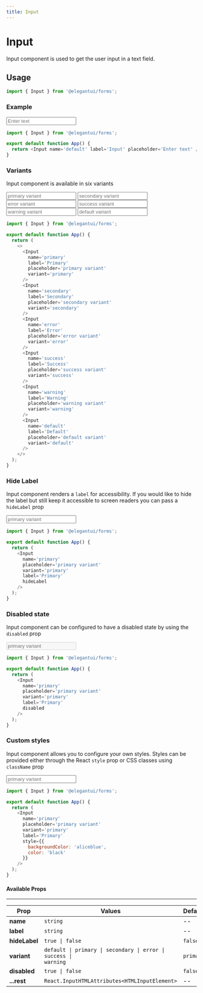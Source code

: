 ```yaml
---
title: Input
---
```



# Input

Input component is used to get the user input in a text field.

## Usage

```jsx
import { Input } from '@elegantui/forms';
```

### Example

<div style={{ marginTop: '1rem', width: '15rem' }}>
  <Input name='default' label='Input' placeholder='Enter text' />
</div>

```js
import { Input } from '@elegantui/forms';

export default function App() {
  return <Input name='default' label='Input' placeholder='Enter text' />;
}
```

### Variants

Input component is available in six variants

<div
  style={{
    marginTop: '1rem',
    display: 'flex',
    flexDirection: 'column',
    gap: '0.5rem',
    width: '15rem'
  }}
>
  <Input
    name='primary'
    label='Primary'
    placeholder='primary variant'
    variant='primary'
  />
  <Input
    name='secondary'
    label='Secondary'
    placeholder='secondary variant'
    variant='secondary'
  />
  <Input
    name='error'
    label='Error'
    placeholder='error variant'
    variant='error'
  />
  <Input
    name='success'
    label='Success'
    placeholder='success variant'
    variant='success'
  />
  <Input
    name='warning'
    label='Warning'
    placeholder='warning variant'
    variant='warning'
  />
  <Input
    name='default'
    label='Default'
    placeholder='default variant'
    variant='default'
  />
</div>

```js
import { Input } from '@elegantui/forms';

export default function App() {
  return (
    <>
      <Input
        name='primary'
        label='Primary'
        placeholder='primary variant'
        variant='primary'
      />
      <Input
        name='secondary'
        label='Secondary'
        placeholder='secondary variant'
        variant='secondary'
      />
      <Input
        name='error'
        label='Error'
        placeholder='error variant'
        variant='error'
      />
      <Input
        name='success'
        label='Success'
        placeholder='success variant'
        variant='success'
      />
      <Input
        name='warning'
        label='Warning'
        placeholder='warning variant'
        variant='warning'
      />
      <Input
        name='default'
        label='Default'
        placeholder='default variant'
        variant='default'
      />
    </>
  );
}
```

### Hide Label

Input component renders a `label` for accessibility. If you would like to hide the label but still keep it accessible to screen readers you can pass a `hideLabel` prop

<div
  style={{
    marginTop: '1rem',
    display: 'flex',
    flexDirection: 'column',
    gap: '0.5rem',
    width: '15rem'
  }}
>
  <Input
    name='primary'
    placeholder='primary variant'
    variant='primary'
    label='Primary'
    hideLabel
  />
</div>

```js
import { Input } from '@elegantui/forms';

export default function App() {
  return (
    <Input
      name='primary'
      placeholder='primary variant'
      variant='primary'
      label='Primary'
      hideLabel
    />
  );
}
```

### Disabled state

Input component can be configured to have a disabled state by using the `disabled` prop

<div
  style={{
    marginTop: '1rem',
    display: 'flex',
    flexDirection: 'column',
    gap: '0.5rem',
    width: '15rem'
  }}
>
  <Input
    name='primary'
    placeholder='primary variant'
    variant='primary'
    label='Primary'
    disabled
  />
</div>

```js
import { Input } from '@elegantui/forms';

export default function App() {
  return (
    <Input
      name='primary'
      placeholder='primary variant'
      variant='primary'
      label='Primary'
      disabled
    />
  );
}
```

### Custom styles

Input component allows you to configure your own styles. Styles can be provided either through the React `style` prop or CSS classes using `className` prop

<div
  style={{
    marginTop: '1rem',
    display: 'flex',
    flexDirection: 'column',
    gap: '0.5rem',
    width: '15rem'
  }}
>
  <Input
    name='primary'
    placeholder='primary variant'
    variant='primary'
    label='Primary'
    style={{ backgroundColor: 'aliceblue', color: 'black' }}
  />
</div>

```js
import { Input } from '@elegantui/forms';

export default function App() {
  return (
    <Input
      name='primary'
      placeholder='primary variant'
      variant='primary'
      label='Primary'
      style={{
        backgroundColor: 'aliceblue',
        color: 'black'
      }}
    />
  );
}
```

#### Available Props

---

| **Prop**      | **Values**                                                                                      | **Default** |
| ------------- | ----------------------------------------------------------------------------------------------- | ----------- |
| **name**      | `string`                                                                                        | --          |
| **label**     | `string`                                                                                        | --          |
| **hideLabel** | <code>true &#124; false </code>                                                                 | `false`     |
| **variant**   | <code>default &#124; primary &#124; secondary &#124; error &#124; success &#124; warning</code> | `primary`   |
| **disabled**  | <code>true &#124; false</code>                                                                  | `false`     |
| **...rest**   | `React.InputHTMLAttributes<HTMLInputElement> `                                                  | --          |

